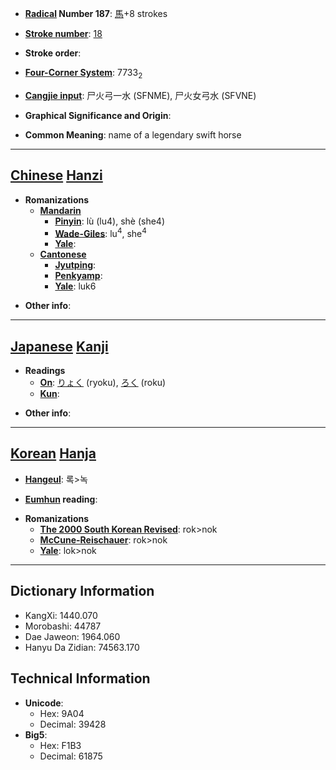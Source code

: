 * '''[[Wiktionary:Chinese radical index| Radical]] Number 187''': [[Wiktionary:Chinese radical index 馬|馬]]+8 strokes

* '''[[Wiktionary:Chinese total strokes index|Stroke number]]''': [[Wiktionary:Chinese total strokes index 18|18]]

* '''Stroke order''': 

* '''[[Wiktionary:Chinese four corner index|Four-Corner System]]''': 7733<sub>2</sub>

* '''[[Wiktionary:Chinese Cangjie index|Cangjie input]]''': 尸火弓一水 (SFNME), 尸火女弓水 (SFVNE)

* '''Graphical Significance and Origin''': 

* '''Common Meaning''': name of a legendary swift horse

----

== [[Chinese]] [[Hanzi]] ==

* '''Romanizations'''
** '''[[Mandarin]]'''
*** '''[[Pinyin]]''': lù (lu4), shè (she4)
*** '''[[Wade-Giles]]''': lu<sup>4</sup>, she<sup>4</sup>
*** '''[[Yale]]''': 
** '''[[Cantonese]]'''
*** '''[[Jyutping]]''':
*** '''[[Penkyamp]]''': 
*** '''[[Yale]]''': luk6

* '''Other info''': 

----

== [[Japanese]] [[Kanji]] ==

* '''Readings'''
** '''[[On]]''': [[りょく]] (ryoku), [[ろく]] (roku)
** '''[[Kun]]''': 

* '''Other info''':  

----

== [[Korean]] [[Hanja]] ==

* '''[[Hangeul]]''': 록>녹

* '''[[Eumhun]] reading''': 

* '''Romanizations'''
** '''[[The 2000 South Korean Revised Romanization|The 2000 South Korean Revised]]''': rok>nok
** '''[[McCune-Reischauer]]''': rok>nok
** '''[[Yale]]''': lok>nok

----

== Dictionary Information ==

* KangXi: 1440.070
* Morobashi: 44787
* Dae Jaweon: 1964.060
* Hanyu Da Zidian: 74563.170

== Technical Information ==

* '''Unicode''':
** Hex: 9A04
** Decimal: 39428
* '''Big5''':
** Hex: F1B3
** Decimal: 61875